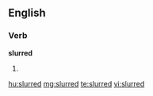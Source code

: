 ==English==

===Verb===
'''slurred'''

# {{past of|[[slur]]}}

[[hu:slurred]]
[[mg:slurred]]
[[te:slurred]]
[[vi:slurred]]
